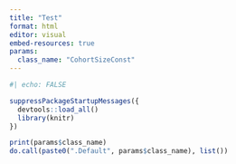 ```yaml
---
title: "Test"
format: html
editor: visual
embed-resources: true
params:
  class_name: "CohortSizeConst"
---
```


```r
#| echo: FALSE

suppressPackageStartupMessages({
  devtools::load_all()
  library(knitr)
})

print(params$class_name)
do.call(paste0(".Default", params$class_name), list())
```
